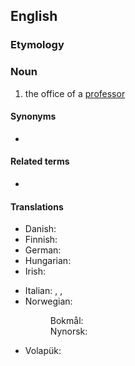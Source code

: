 ==English==

===Etymology===
{{suffix|en|professor|ship}}

===Noun===
{{en-noun}}

# the office of a [[professor]]

====Synonyms====
* {{l|en|professorate}}

====Related terms====
* {{l|en|chair}}

====Translations====
{{trans-top|the office of a professor}}
* Danish: {{t|da|professorat|n}}
* Finnish: {{t+|fi|professuuri}}
* German: {{t+|de|Professur|f}}
* Hungarian: {{t|hu|tanszék}}
* Irish: {{t|ga|ollúnacht|f}}
{{trans-mid}}
* Italian: {{t|it|professorato|m}}, {{t|it|ordinariato|m}}, {{t+|it|cattedra|f}}
* Norwegian:
*: Bokmål: {{t|nb|professorat|n}}
*: Nynorsk: {{t|nn|professorat|n}}
* Volapük: {{t+|vo|profäsor}}
{{trans-bottom}}